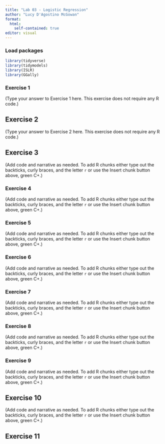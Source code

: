 ```yaml
---
title: "Lab 03 - Logistic Regression"
author: "Lucy D'Agostino McGowan"
format: 
  html:
    self-contained: true
editor: visual
---
```


### Load packages

```r
library(tidyverse) 
library(tidymodels)
library(ISLR)
library(GGally)
```

### Exercise 1

(Type your answer to Exercise 1 here. This exercise does not require any R code.)

## Exercise 2

(Type your answer to Exercise 2 here. This exercise does not require any R code.)

## Exercise 3

(Add code and narrative as needed. To add R chunks either type out the backticks, curly braces, and the letter `r` or use the Insert chunk button above, green C+.)

### Exercise 4

(Add code and narrative as needed. To add R chunks either type out the backticks, curly braces, and the letter `r` or use the Insert chunk button above, green C+.)

### Exercise 5

(Add code and narrative as needed. To add R chunks either type out the backticks, curly braces, and the letter `r` or use the Insert chunk button above, green C+.)

### Exercise 6

(Add code and narrative as needed. To add R chunks either type out the backticks, curly braces, and the letter `r` or use the Insert chunk button above, green C+.)

### Exercise 7

(Add code and narrative as needed. To add R chunks either type out the backticks, curly braces, and the letter `r` or use the Insert chunk button above, green C+.)

### Exercise 8

(Add code and narrative as needed. To add R chunks either type out the backticks, curly braces, and the letter `r` or use the Insert chunk button above, green C+.)

### Exercise 9

(Add code and narrative as needed. To add R chunks either type out the backticks, curly braces, and the letter `r` or use the Insert chunk button above, green C+.)

## Exercise 10

(Add code and narrative as needed. To add R chunks either type out the backticks, curly braces, and the letter `r` or use the Insert chunk button above, green C+.)

## Exercise 11

## 
